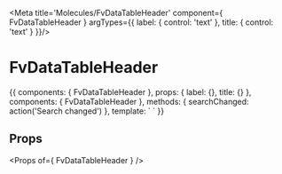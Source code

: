 
<Meta title='Molecules/FvDataTableHeader' component={ FvDataTableHeader } argTypes={{
  label: { control: 'text' },
  title: { control: 'text' }
}}/>

# FvDataTableHeader

<Canvas>
<Story name='Common' height='150px' args={{
  label: 'Label',
  title: 'Title'
}}>{{
  components: { FvDataTableHeader },
  props: {
    label: {},
    title: {}
  },
  components: { FvDataTableHeader },
  methods: {
    searchChanged: action('Search changed')
  },
  template: `<FvDataTableHeader
    :searchLabel="label"
    :title="title"
    @dataTableSearch:changed="searchChanged"
  >
  </FvDataTableHeader>`
}}</Story>
</Canvas>

## Props

<Props of={ FvDataTableHeader } />
